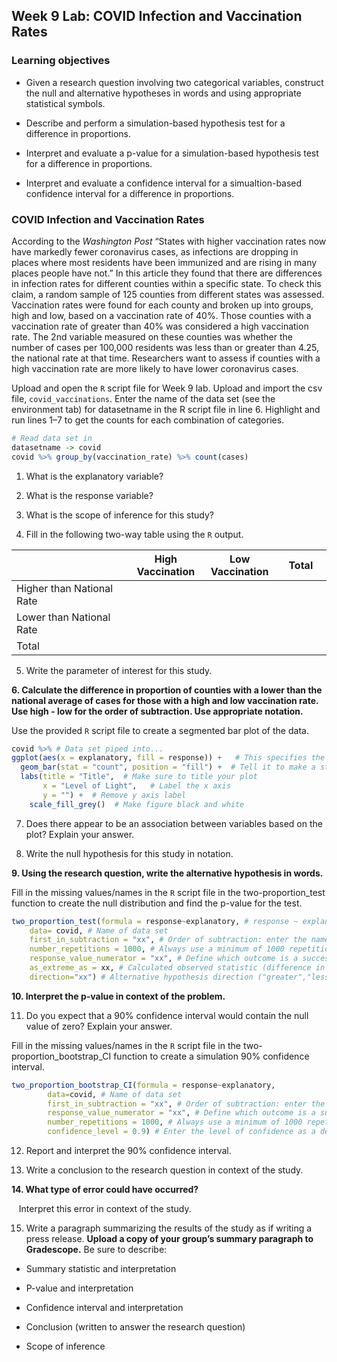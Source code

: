 ## Week 9 Lab:  COVID Infection and Vaccination Rates

\setstretch{1}

### Learning objectives

* Given a research question involving two categorical variables, construct the null and alternative hypotheses
  in words and using appropriate statistical symbols.
  
* Describe and perform a simulation-based hypothesis test for a difference in proportions.

* Interpret and evaluate a p-value for a simulation-based hypothesis test for a difference in proportions.

* Interpret and evaluate a confidence interval for a simualtion-based confidence interval for a difference in proportions.

### COVID Infection and Vaccination Rates

According to the *Washington Post* "States with higher vaccination rates now have markedly fewer coronavirus cases, as infections are dropping in places where most residents have been immunized and are rising in many places people have not."  In this article they found that there are differences in infection rates for different counties within a specific state.  To check this claim, a random sample of 125 counties from different states was assessed.  Vaccination rates were found for each county and broken up into groups, high and low, based on a vaccination rate of 40\%.  Those counties with a vaccination rate of greater than 40\% was considered a high vaccination rate.  The 2nd variable measured on these counties was whether the number of cases per 100,000 residents was less than or greater than 4.25, the national rate at that time.  Researchers want to assess if counties with a high vaccination rate are more likely to have lower coronavirus cases.

Upload and open the `R` script file for Week 9 lab. Upload and import the csv file, `covid_vaccinations`. Enter the name of the data set (see the environment tab) for datasetname in the R script file in line 6. Highlight and run lines 1--7 to get the counts for each combination of categories.

```r
# Read data set in
datasetname -> covid
covid %>% group_by(vaccination_rate) %>% count(cases)
```

1. What is the explanatory variable?

\vspace{0.5in}

2. What is the response variable?

\vspace{0.5in}

3. What is the scope of inference for this study?

\newpage

4. Fill in the following two-way table using the `R` output.

|                           | High Vaccination | Low Vaccination |    Total   |
|---------------------------|------------------|-----------------|------------|
| Higher than National Rate |                  |                 |            |
| Lower than National Rate  |                  |                 |            |
| Total                     |                  |                 |            |

5. Write the parameter of interest for this study.

\vspace{1in}

**6. Calculate the difference in proportion of counties with a lower than the national average of cases for those with a high and low vaccination rate.  Use high - low for the order of subtraction.  Use appropriate notation.**

\vspace{0.8in}

Use the provided `R` script file to create a segmented bar plot of the data.

```r
covid %>% # Data set piped into...
ggplot(aes(x = explanatory, fill = response)) +   # This specifies the variables
  geom_bar(stat = "count", position = "fill") +  # Tell it to make a stacked bar plot
  labs(title = "Title",  # Make sure to title your plot 
       x = "Level of Light",   # Label the x axis
       y = "") +  # Remove y axis label
    scale_fill_grey()  # Make figure black and white
```
7.  Does there appear to be an association between variables based on the plot?  Explain your answer.

\vspace{1in}

8.  Write the null hypothesis for this study in notation.

\vspace{0.5in}

**9.  Using the research question, write the alternative hypothesis in words.**

\vspace{1in}

Fill in the missing values/names in the `R` script file in the two-proportion_test function to create the null distribution and find the p-value for the test.

```r
two_proportion_test(formula = response~explanatory, # response ~ explanatory
    data= covid, # Name of data set
    first_in_subtraction = "xx", # Order of subtraction: enter the name of Group 1
    number_repetitions = 1000, # Always use a minimum of 1000 repetitions
    response_value_numerator = "xx", # Define which outcome is a success 
    as_extreme_as = xx, # Calculated observed statistic (difference in sample proportions)
    direction="xx") # Alternative hypothesis direction ("greater","less","two-sided")
```

**10.  Interpret the p-value in context of the problem.**

\vspace{0.8in}

11.  Do you expect that a 90\% confidence interval would contain the null value of zero?  Explain your answer.

\vspace{0.8in}

Fill in the missing values/names in the `R` script file in the two-proportion_bootstrap_CI function to create a simulation 90\% confidence interval.

```r
two_proportion_bootstrap_CI(formula = response~explanatory, 
        data=covid, # Name of data set
        first_in_subtraction = "xx", # Order of subtraction: enter the name of Group 1
        response_value_numerator = "xx", # Define which outcome is a success 
        number_repetitions = 1000, # Always use a minimum of 1000 repetitions
        confidence_level = 0.9) # Enter the level of confidence as a decimal
```

12.  Report and interpret the 90\% confidence interval.

\vspace{0.8in}

13.  Write a conclusion to the research question in context of the study.

\vspace{0.8in}

**14.  What type of error could have occurred?**

\vspace{0.2in}

|    Interpret this error in context of the study.

\vspace{0.8in}

15.  Write a paragraph summarizing the results of the study as if writing a press release.  **Upload a copy of your group's summary paragraph to Gradescope.** Be sure to describe:

* Summary statistic and interpretation

* P-value and interpretation

* Confidence interval and interpretation

* Conclusion (written to answer the research question)

* Scope of inference

\vspace{2in}

